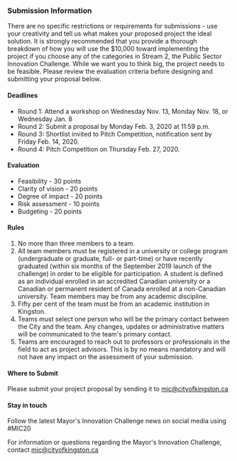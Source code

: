 ### Submission Information

There are no specific restrictions or requirements for submissions - use your creativity and tell us what makes your proposed project the ideal solution. It is strongly recommended that you provide a thorough breakdown of how you will use the $10,000 toward implementing the project if you choose any of the categories in Stream 2, the Public Sector Innovation Challenge. While we want you to think big, the project needs to be feasible. Please review the evaluation criteria before designing and submitting your proposal below.

<h4 color="red">Deadlines</h4>

- Round 1: Attend a workshop on Wednesday Nov. 13, Monday Nov. 18, or Wednesday Jan. 8
- Round 2: Submit a proposal by Monday Feb. 3, 2020 at 11:59 p.m.
- Round 3: Shortlist invited to Pitch Competition, notification sent by Friday Feb. 14, 2020.
- Round 4: Pitch Competition on Thursday Feb. 27, 2020.

#### Evaluation

* Feasibility - 30 points
* Clarity of vision - 20 points
* Degree of impact - 20 points
* Risk assessment - 10 points
* Budgeting - 20 points

#### Rules

1. No more than three members to a team.
2. All team members must be registered in a university or college program (undergraduate or graduate, full- or part-time) or have recently graduated (within six months of the September 2019 launch of the challenge) in order to be eligible for participation. A student is defined as an individual enrolled in an accredited Canadian university or a Canadian or permanent resident of Canada enrolled at a non-Canadian university. Team members may be from any academic discipline.
3. Fifty per cent of the team must be from an academic institution in Kingston.
4. Teams must select one person who will be the primary contact between the City and the team. Any changes, updates or administrative matters will be communicated to the team's primary contact.
5. Teams are encouraged to reach out to professors or professionals in the field to act as project advisors. This is by no means mandatory and will not have any impact on the assessment of your submission.

#### Where to Submit

Please submit your project proposal by sending it to mic@cityofkingston.ca

#### Stay in touch

Follow the latest Mayor's Innovation Challenge news on social media using #MIC20

For information or questions regarding the Mayor's Innovation Challenge, contact mic@cityofkingston.ca


